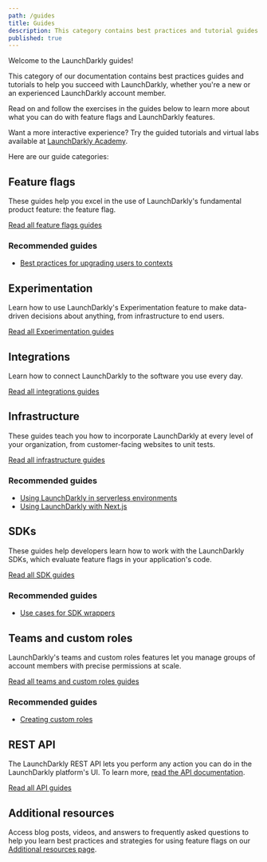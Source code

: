 ```yaml
---
path: /guides
title: Guides
description: This category contains best practices and tutorial guides on how to use LaunchDarkly features, for new and experienced members.
published: true
---
```


Welcome to the LaunchDarkly guides!

This category of our documentation contains best practices guides and tutorials to help you succeed with LaunchDarkly, whether you're a new or an experienced LaunchDarkly account member.

Read on and follow the exercises in the guides below to learn more about what you can do with feature flags and LaunchDarkly features.

Want a more interactive experience? Try the guided tutorials and virtual labs available at [LaunchDarkly Academy](https://academy.launchdarkly.com/).

Here are our guide categories:

## Feature flags

These guides help you excel in the use of LaunchDarkly's fundamental product feature: the feature flag.

[Read all feature flags guides](/guides/flags)

### Recommended guides

* [Best practices for upgrading users to contexts](/guides/flags/upgrading-contexts)

## Experimentation

Learn how to use LaunchDarkly's Experimentation feature to make data-driven decisions about anything, from infrastructure to end users.

[Read all Experimentation guides](/guides/experimentation)

## Integrations

Learn how to connect LaunchDarkly to the software you use every day.

[Read all integrations guides](/guides/integrations)

## Infrastructure

These guides teach you how to incorporate LaunchDarkly at every level of your organization, from customer-facing websites to unit tests.

[Read all infrastructure guides](/guides/infrastructure)

### Recommended guides

* [Using LaunchDarkly in serverless environments](/guides/infrastructure/serverless)
* [Using LaunchDarkly with Next.js](/guides/infrastructure/nextjs)

## SDKs

These guides help developers learn how to work with the LaunchDarkly SDKs, which evaluate feature flags in your application's code.

[Read all SDK guides](/guides/sdk)

### Recommended guides

* [Use cases for SDK wrappers](/guides/sdk/sdk-wrappers)

## Teams and custom roles

LaunchDarkly's teams and custom roles features let you manage groups of account members with precise permissions at scale.

[Read all teams and custom roles guides](/guides/teams-roles)

### Recommended guides

* [Creating custom roles](/guides/teams-roles/custom-roles)

## REST API

The LaunchDarkly REST API lets you perform any action you can do in the LaunchDarkly platform's UI. To learn more, [read the API documentation](https://apidocs.launchdarkly.com).

[Read all API guides](/guides/api)

## Additional resources

Access blog posts, videos, and answers to frequently asked questions to help you learn best practices and strategies for using feature flags on our [Additional resources page](/guides/additional-resources).